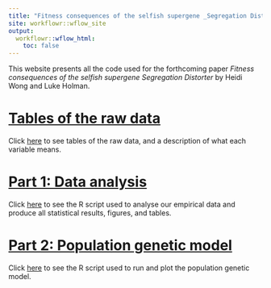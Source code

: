 ```yaml
---
title: "Fitness consequences of the selfish supergene _Segregation Distorter_"
site: workflowr::wflow_site
output:
  workflowr::wflow_html:
    toc: false
---
```


This website presents all the code used for the forthcoming paper _Fitness consequences of the selfish supergene Segregation Distorter_ by Heidi Wong and Luke Holman.

# [Tables of the raw data](raw_data.html)
Click [here](raw_data.html) to see tables of the raw data, and a description of what each variable means.

# [Part 1: Data analysis](statistics.html)
Click [here](statistics.html) to see the R script used to analyse our empirical data and produce all statistical results, figures, and tables.

# [Part 2: Population genetic model](simulation.html)
Click [here](simulation.html) to see the R script used to run and plot the population genetic model.
